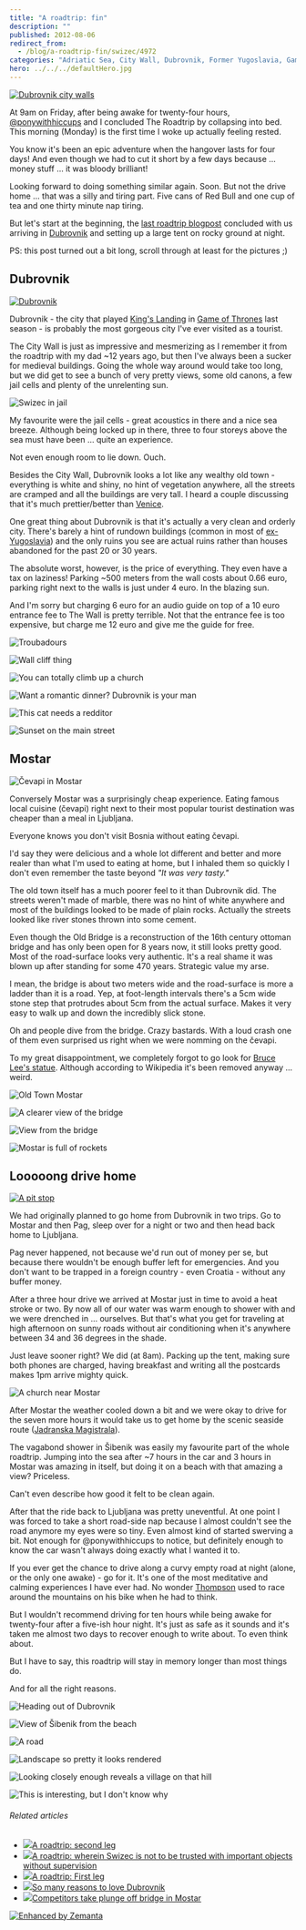 ```yaml
---
title: "A roadtrip: fin"
description: ""
published: 2012-08-06
redirect_from:
  - /blog/a-roadtrip-fin/swizec/4972
categories: "Adriatic Sea, City Wall, Dubrovnik, Former Yugoslavia, Game of Thrones, Mostar, Red Bull, Roadtrip, Travel + Events"
hero: ../../../defaultHero.jpg
---
```


[![Dubrovnik city walls](https://swizec.com/blog/wp-content/uploads/2012/08/dubrovnik-panorama2mini.jpg "Dubrovnik city walls")](http://swizec.com/blog/wp-content/uploads/2012/08/dubrovnik-panorama2mini.jpg)

At 9am on Friday, after being awake for twenty-four hours, [@ponywithhiccups](http://twitter.com/ponywithhiccups) and I concluded The Roadtrip by collapsing into bed. This morning (Monday) is the first time I woke up actually feeling rested.

You know it's been an epic adventure when the hangover lasts for four days! And even though we had to cut it short by a few days because ... money stuff ... it was bloody brilliant!

Looking forward to doing something similar again. Soon. But not the drive home ... that was a silly and tiring part. Five cans of Red Bull and one cup of tea and one thirty minute nap tiring.

But let's start at the beginning, the [last roadtrip blogpost](http://swizec.com/blog/a-roadtrip-second-leg/swizec/4953 "A roadtrip: second leg") concluded with us arriving in [Dubrovnik](http://whc.unesco.org/en/list/95 "Old City of Dubrovnik") and setting up a large tent on rocky ground at night.

PS: this post turned out a bit long, scroll through at least for the pictures ;)

## Dubrovnik

[![Dubrovnik](https://swizec.com/blog/wp-content/uploads/2012/08/IMG_1932-1024x768.jpg "Dubrovnik")](http://swizec.com/blog/wp-content/uploads/2012/08/IMG_1932.jpg)

Dubrovnik - the city that played [King's Landing](http://en.wikipedia.org/wiki/World_of_A_Song_of_Ice_and_Fire "World of A Song of Ice and Fire") in [Game of Thrones](http://www.hbo.com/game-of-thrones "Game of Thrones") last season - is probably the most gorgeous city I've ever visited as a tourist.

The City Wall is just as impressive and mesmerizing as I remember it from the roadtrip with my dad ~12 years ago, but then I've always been a sucker for medieval buildings. Going the whole way around would take too long, but we did get to see a bunch of very pretty views, some old canons, a few jail cells and plenty of the unrelenting sun.

![Swizec in jail](https://swizec.com/blog/wp-content/uploads/2012/08/IMG_1947-768x1024.jpg "Swizec in jail")

My favourite were the jail cells - great acoustics in there and a nice sea breeze. Although being locked up in there, three to four storeys above the sea must have been ... quite an experience.

Not even enough room to lie down. Ouch.

Besides the City Wall, Dubrovnik looks a lot like any wealthy old town - everything is white and shiny, no hint of vegetation anywhere, all the streets are cramped and all the buildings are very tall. I heard a couple discussing that it's much prettier/better than [Venice](http://whc.unesco.org/en/list/394 "Venice and its Lagoon").

One great thing about Dubrovnik is that it's actually a very clean and orderly city. There's barely a hint of rundown buildings (common in most of [ex-Yugoslavia](http://en.wikipedia.org/wiki/Former_Yugoslavia "Former Yugoslavia")) and the only ruins you see are actual ruins rather than houses abandoned for the past 20 or 30 years.

The absolute worst, however, is the price of everything. They even have a tax on laziness! Parking ~500 meters from the wall costs about 0.66 euro, parking right next to the walls is just under 4 euro. In the blazing sun.

And I'm sorry but charging 6 euro for an audio guide on top of a 10 euro entrance fee to The Wall is pretty terrible. Not that the entrance fee is too expensive, but charge me 12 euro and give me the guide for free.

![Troubadours](https://swizec.com/blog/wp-content/uploads/2012/08/photo-11-e1344249171498-1024x764.jpg "Troubadours")

![Wall cliff thing](https://swizec.com/blog/wp-content/uploads/2012/08/photo-21-e1344249234790-764x1024.jpg "Wall cliff thing")

![You can totally climb up a church](https://swizec.com/blog/wp-content/uploads/2012/08/IMG_1954-768x1024.jpg "You can totally climb up a church")

![Want a romantic dinner? Dubrovnik is your man](https://swizec.com/blog/wp-content/uploads/2012/08/IMG_1978-1024x768.jpg "Want a romantic dinner? Dubrovnik is your man")

![This cat needs a redditor](https://swizec.com/blog/wp-content/uploads/2012/08/IMG_2003-1024x768.jpg "This cat needs a redditor")

![Sunset on the main street](https://swizec.com/blog/wp-content/uploads/2012/08/photo2-e1344249415170-764x1024.jpg "Sunset on the main street")

##

## Mostar

![Čevapi in Mostar](https://distilleryimage8.instagram.com/1ecf8b18dd2111e19d0322000a1d02f2_7.jpg "Čevapi in Mostar")

Conversely Mostar was a surprisingly cheap experience. Eating famous local cuisine (čevapi) right next to their most popular tourist destination was cheaper than a meal in Ljubljana.

Everyone knows you don't visit Bosnia without eating čevapi.

I'd say they were delicious and a whole lot different and better and more realer than what I'm used to eating at home, but I inhaled them so quickly I don't even remember the taste beyond _"It was very tasty."_

The old town itself has a much poorer feel to it than Dubrovnik did. The streets weren't made of marble, there was no hint of white anywhere and most of the buildings looked to be made of plain rocks. Actually the streets looked like river stones thrown into some cement.

Even though the Old Bridge is a reconstruction of the 16th century ottoman bridge and has only been open for 8 years now, it still looks pretty good. Most of the road-surface looks very authentic. It's a real shame it was blown up after standing for some 470 years. Strategic value my arse.

I mean, the bridge is about two meters wide and the road-surface is more a ladder than it is a road. Yep, at foot-length intervals there's a 5cm wide stone step that protrudes about 5cm from the actual surface. Makes it very easy to walk up and down the incredibly slick stone.

Oh and people dive from the bridge. Crazy bastards. With a loud crash one of them even surprised us right when we were nomming on the čevapi.

To my great disappointment, we completely forgot to go look for [Bruce Lee's statue](http://en.wikipedia.org/wiki/Mostar_Bruce_Lee_statue). Although according to Wikipedia it's been removed anyway ... weird.

![Old Town Mostar](https://swizec.com/blog/wp-content/uploads/2012/08/photo1-1024x764.jpg "Old Town Mostar")

![A clearer view of the bridge](https://swizec.com/blog/wp-content/uploads/2012/08/photo-1-1024x764.jpg "A clearer view of the bridge")

![View from the bridge](https://swizec.com/blog/wp-content/uploads/2012/08/photo-2-1024x764.jpg "View from the bridge")

![Mostar is full of rockets](https://swizec.com/blog/wp-content/uploads/2012/08/IMG_2050-1024x768.jpg "Mostar is full of rockets")

##

## Looooong drive home

[![A pit stop](https://swizec.com/blog/wp-content/uploads/2012/08/202505_10150999892841267_1541795793_o-1024x256.jpg "A pit stop")](http://swizec.com/blog/wp-content/uploads/2012/08/202505_10150999892841267_1541795793_o.jpeg)

We had originally planned to go home from Dubrovnik in two trips. Go to Mostar and then Pag, sleep over for a night or two and then head back home to Ljubljana.

Pag never happened, not because we'd run out of money per se, but because there wouldn't be enough buffer left for emergencies. And you don't want to be trapped in a foreign country - even Croatia - without any buffer money.

After a three hour drive we arrived at Mostar just in time to avoid a heat stroke or two. By now all of our water was warm enough to shower with and we were drenched in ... ourselves. But that's what you get for traveling at high afternoon on sunny roads without air conditioning when it's anywhere between 34 and 36 degrees in the shade.

Just leave sooner right? We did (at 8am). Packing up the tent, making sure both phones are charged, having breakfast and writing all the postcards makes 1pm arrive mighty quick.

![A church near Mostar](https://swizec.com/blog/wp-content/uploads/2012/08/IMG_1650-1024x768.jpg "A church near Mostar")

After Mostar the weather cooled down a bit and we were okay to drive for the seven more hours it would take us to get home by the scenic seaside route ([Jadranska Magistrala](http://en.wikipedia.org/wiki/Adriatic_Highway)).

The vagabond shower in Šibenik was easily my favourite part of the whole roadtrip. Jumping into the sea after ~7 hours in the car and 3 hours in Mostar was amazing in itself, but doing it on a beach with that amazing a view? Priceless.

Can't even describe how good it felt to be clean again.

After that the ride back to Ljubljana was pretty uneventful. At one point I was forced to take a short road-side nap because I almost couldn't see the road anymore my eyes were so tiny. Even almost kind of started swerving a bit. Not enough for @ponywithhiccups to notice, but definitely enough to know the car wasn't always doing exactly what I wanted it to.

If you ever get the chance to drive along a curvy empty road at night (alone, or the only one awake) - go for it. It's one of the most meditative and calming experiences I have ever had. No wonder [Thompson](http://en.wikipedia.org/wiki/Hunter_Thompson) used to race around the mountains on his bike when he had to think.

But I wouldn't recommend driving for ten hours while being awake for twenty-four after a five-ish hour night. It's just as safe as it sounds and it's taken me almost two days to recover enough to write about. To even think about.

But I have to say, this roadtrip will stay in memory longer than most things do.

And for all the right reasons.

![Heading out of Dubrovnik](https://swizec.com/blog/wp-content/uploads/2012/08/IMG_2028-1024x768.jpg "Heading out of Dubrovnik")

![View of Šibenik from the beach](https://swizec.com/blog/wp-content/uploads/2012/08/photo-e1344104367841-1024x764.jpg "View of Šibenik from the beach")

![A road](https://swizec.com/blog/wp-content/uploads/2012/08/IMG_1652-1024x768.jpg "A road")

![Landscape so pretty it looks rendered](https://swizec.com/blog/wp-content/uploads/2012/08/IMG_1813-1024x768.jpg "Landscape so pretty it looks rendered")

![Looking closely enough reveals a village on that hill](https://swizec.com/blog/wp-content/uploads/2012/08/IMG_1821-1024x768.jpg "Looking closely enough reveals a village on that hill")

![This is interesting, but I don't know why](https://swizec.com/blog/wp-content/uploads/2012/08/IMG_1854-1024x768.jpg "This is interesting, but I don't know why")

###### Related articles

- [![](https://i.zemanta.com/103729212_80_80.jpg)](http://swizec.com/blog/a-roadtrip-second-leg/swizec/4953)[A roadtrip: second leg](http://swizec.com/blog/a-roadtrip-second-leg/swizec/4953)
- [![](https://i.zemanta.com/103324153_80_80.jpg)](http://swizec.com/blog/a-roadtrip-wherein-swizec-is-not-to-be-trusted-with-important-objects-without-supervision/swizec/4923)[A roadtrip: wherein Swizec is not to be trusted with important objects without supervision](http://swizec.com/blog/a-roadtrip-wherein-swizec-is-not-to-be-trusted-with-important-objects-without-supervision/swizec/4923)
- [![](https://i.zemanta.com/103068899_80_80.jpg)](http://swizec.com/blog/a-roadtrip-first-leg/swizec/4906)[A roadtrip: First leg](http://swizec.com/blog/a-roadtrip-first-leg/swizec/4906)
- [![](https://i.zemanta.com/94176601_80_80.jpg)](http://sebasilver.wordpress.com/2012/06/13/so-many-reasons-to-love-dubrovnik/)[So many reasons to love Dubrovnik](http://sebasilver.wordpress.com/2012/06/13/so-many-reasons-to-love-dubrovnik/)
- [![](https://i.zemanta.com/103666117_80_80.jpg)](http://photoblog.nbcnews.com/_news/2012/07/30/13026636-competitors-take-plunge-off-bridge-in-mostar)[Competitors take plunge off bridge in Mostar](http://photoblog.nbcnews.com/_news/2012/07/30/13026636-competitors-take-plunge-off-bridge-in-mostar)

[![Enhanced by Zemanta](https://img.zemanta.com/zemified_e.png?x-id=a3a58b52-b1f1-44ac-b00b-9f84c325519a)](http://www.zemanta.com/?px "Enhanced by Zemanta")

